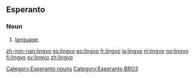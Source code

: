==Esperanto==
===Noun===
{{eo-noun}}
# [[language]].

[[Category:Esperanto nouns]]
[[Category:Esperanto BRO3]]

[[zh-min-nan:lingvo]]
[[es:lingvo]]
[[eo:lingvo]]
[[fr:lingvo]]
[[la:lingvo]]
[[nl:lingvo]]
[[no:lingvo]]
[[fi:lingvo]]
[[sv:lingvo]]
[[zh:lingvo]]